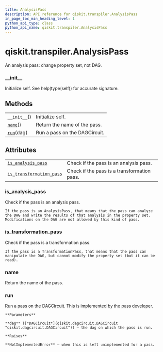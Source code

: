 ```yaml
---
title: AnalysisPass
description: API reference for qiskit.transpiler.AnalysisPass
in_page_toc_min_heading_level: 1
python_api_type: class
python_api_name: qiskit.transpiler.AnalysisPass
---
```


# qiskit.transpiler.AnalysisPass

<Class id="qiskit.transpiler.AnalysisPass" isDedicatedPage={true} github="https://github.com/qiskit/qiskit/tree/stable/0.17/qiskit/transpiler/basepasses.py" signature="AnalysisPass(*args, **kwargs)" modifiers="class">
  An analysis pass: change property set, not DAG.

  ### \_\_init\_\_

  <Function id="qiskit.transpiler.AnalysisPass.__init__" signature="__init__()">
    Initialize self. See help(type(self)) for accurate signature.
  </Function>

  ## Methods

  |                                                                                                    |                               |
  | -------------------------------------------------------------------------------------------------- | ----------------------------- |
  | [`__init__`](#qiskit.transpiler.AnalysisPass.__init__ "qiskit.transpiler.AnalysisPass.__init__")() | Initialize self.              |
  | [`name`](#qiskit.transpiler.AnalysisPass.name "qiskit.transpiler.AnalysisPass.name")()             | Return the name of the pass.  |
  | [`run`](#qiskit.transpiler.AnalysisPass.run "qiskit.transpiler.AnalysisPass.run")(dag)             | Run a pass on the DAGCircuit. |

  ## Attributes

  |                                                                                                                                            |                                             |
  | ------------------------------------------------------------------------------------------------------------------------------------------ | ------------------------------------------- |
  | [`is_analysis_pass`](#qiskit.transpiler.AnalysisPass.is_analysis_pass "qiskit.transpiler.AnalysisPass.is_analysis_pass")                   | Check if the pass is an analysis pass.      |
  | [`is_transformation_pass`](#qiskit.transpiler.AnalysisPass.is_transformation_pass "qiskit.transpiler.AnalysisPass.is_transformation_pass") | Check if the pass is a transformation pass. |

  ### is\_analysis\_pass

  <Function id="qiskit.transpiler.AnalysisPass.is_analysis_pass" signature="is_analysis_pass" modifiers="property">
    Check if the pass is an analysis pass.

    If the pass is an AnalysisPass, that means that the pass can analyze the DAG and write the results of that analysis in the property set. Modifications on the DAG are not allowed by this kind of pass.
  </Function>

  ### is\_transformation\_pass

  <Function id="qiskit.transpiler.AnalysisPass.is_transformation_pass" signature="is_transformation_pass" modifiers="property">
    Check if the pass is a transformation pass.

    If the pass is a TransformationPass, that means that the pass can manipulate the DAG, but cannot modify the property set (but it can be read).
  </Function>

  ### name

  <Function id="qiskit.transpiler.AnalysisPass.name" signature="name()">
    Return the name of the pass.
  </Function>

  ### run

  <Function id="qiskit.transpiler.AnalysisPass.run" signature="run(dag)" modifiers="abstract">
    Run a pass on the DAGCircuit. This is implemented by the pass developer.

    **Parameters**

    **dag** ([*DAGCircuit*](qiskit.dagcircuit.DAGCircuit "qiskit.dagcircuit.DAGCircuit")) – the dag on which the pass is run.

    **Raises**

    **NotImplementedError** – when this is left unimplemented for a pass.
  </Function>
</Class>

